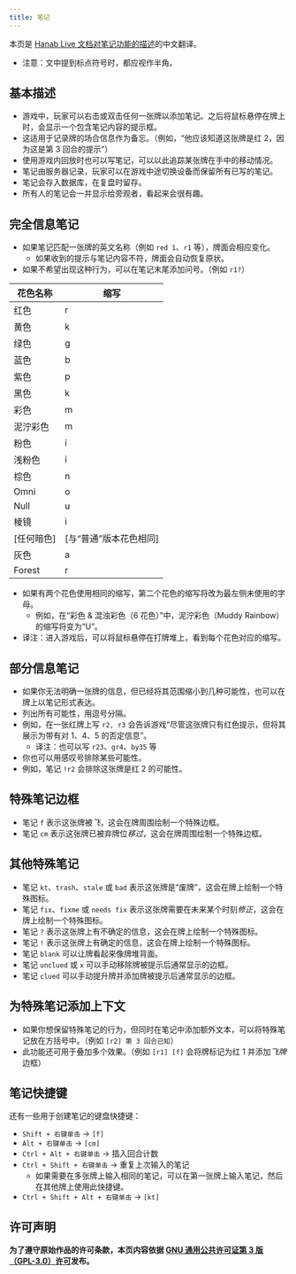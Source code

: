 ```yaml
---
title: 笔记
---
```


本页是 [Hanab Live 文档对笔记功能的描述](https://github.com/Hanabi-Live/hanabi-live/blob/main/docs/features.md#notes)的中文翻译。

- 注意：文中提到标点符号时，都应视作半角。

## 基本描述

- 游戏中，玩家可以右击或双击任何一张牌以添加笔记。之后将鼠标悬停在牌上时，会显示一个包含笔记内容的提示框。
- 这适用于记录牌的场合信息作为备忘。（例如，“他应该知道这张牌是红 2，因为这是第 3 回合的提示”）
- 使用游戏内回放时也可以写笔记，可以以此追踪某张牌在手中的移动情况。
- 笔记由服务器记录，玩家可以在游戏中途切换设备而保留所有已写的笔记。
- 笔记会存入数据库，在复盘时留存。
- 所有人的笔记会一并显示给旁观者，看起来会很有趣。

## 完全信息笔记

- 如果笔记匹配一张牌的英文名称（例如 `red 1`、`r1` 等），牌面会相应变化。
  - 如果收到的提示与笔记内容不符，牌面会自动恢复原状。
- 如果不希望出现这种行为，可以在笔记末尾添加问号。（例如 `r1?`）

| 花色名称   | 缩写                   |
| ---------- | ---------------------- |
| 红色       | r                      |
| 黄色       | k                      |
| 绿色       | g                      |
| 蓝色       | b                      |
| 紫色       | p                      |
| 黑色       | k                      |
| 彩色       | m                      |
| 泥泞彩色   | m                      |
| 粉色       | i                      |
| 浅粉色     | i                      |
| 棕色       | n                      |
| Omni       | o                      |
| Null       | u                      |
| 棱镜       | i                      |
| [任何暗色] | [与“普通”版本花色相同] |
| 灰色       | a                      |
| Forest     | r                      |

- 如果有两个花色使用相同的缩写，第二个花色的缩写将改为最左侧未使用的字母。
  - 例如，在“彩色 & 混浊彩色（6 花色）”中，泥泞彩色（Muddy Rainbow）的缩写将变为“U”。
- 译注：进入游戏后，可以将鼠标悬停在打牌堆上，看到每个花色对应的缩写。

## 部分信息笔记

- 如果你无法明确一张牌的信息，但已经将其范围缩小到几种可能性，也可以在牌上以笔记形式表达。
- 列出所有可能性，用逗号分隔。
- 例如，在一张红牌上写 `r2, r3` 会告诉游戏“尽管这张牌只有红色提示，但将其展示为带有对 1、4、5 的否定信息”。
  - 译注：也可以写 `r23`、`gr4`、`by35` 等
- 你也可以用感叹号排除某些可能性。
- 例如，笔记 `!r2` 会排除这张牌是红 2 的可能性。

## 特殊笔记边框

- 笔记 `f` 表示这张牌被*飞*，这会在牌周围绘制一个特殊边框。
- 笔记 `cm` 表示这张牌已被弃牌位*移过*，这会在牌周围绘制一个特殊边框。

## 其他特殊笔记

- 笔记 `kt`、`trash`、`stale` 或 `bad` 表示这张牌是“废牌”，这会在牌上绘制一个特殊图标。
- 笔记 `fix`、`fixme` 或 `needs fix` 表示这张牌需要在未来某个时刻*修正*，这会在牌上绘制一个特殊图标。
- 笔记 `?` 表示这张牌上有不确定的信息，这会在牌上绘制一个特殊图标。
- 笔记 `!` 表示这张牌上有确定的信息，这会在牌上绘制一个特殊图标。
- 笔记 `blank` 可以让牌看起来像牌堆背面。
- 笔记 `unclued` 或 `x` 可以手动移除牌被提示后通常显示的边框。
- 笔记 `clued` 可以手动提升牌并添加牌被提示后通常显示的边框。

## 为特殊笔记添加上下文

- 如果你想保留特殊笔记的行为，但同时在笔记中添加额外文本，可以将特殊笔记放在方括号中。（例如 `[r2] 第 3 回合已知`）
- 此功能还可用于叠加多个效果。（例如 `[r1] [f]` 会将牌标记为红 1 并添加*飞牌*边框）

## 笔记快捷键

还有一些用于创建笔记的键盘快捷键：

- `Shift + 右键单击` → `[f]`
- `Alt + 右键单击` → `[cm]`
- `Ctrl + Alt + 右键单击` → 插入回合计数
- `Ctrl + Shift + 右键单击` → 重复上次输入的笔记
  - 如果需要在多张牌上输入相同的笔记，可以在第一张牌上输入笔记，然后在其他牌上使用此快捷键。
- `Ctrl + Shift + Alt + 右键单击` → `[kt]`

## 许可声明

**为了遵守原始作品的许可条款，本页内容依据 [GNU 通用公共许可证第 3 版（GPL-3.0）许可](https://www.gnu.org/licenses/gpl-3.0.html)发布。**
